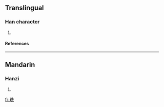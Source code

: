 ==Translingual==
===Han character===
{{Han char|rn=96|rad=玉|as=06|sn=10|four=1411<sub>1</sub>|canj=一土竹土山 (MGHGU)}}
# {{defn|Han|sort=玉06}}
====References====
{{Han ref|kx=0730.170|dkj=20943|dj=1142.030|hdz=21111.100|uh=73D7|ud=29655|bh=D2B9|bd=53945}}

----
==Mandarin==
===Hanzi===
{{cmn-hanzi|pin=[[xiān]] ([[xian1]])|wg=hsien<sup>1</sup>}}
# {{defn|Mandarin}}

[[fr:珗]]
